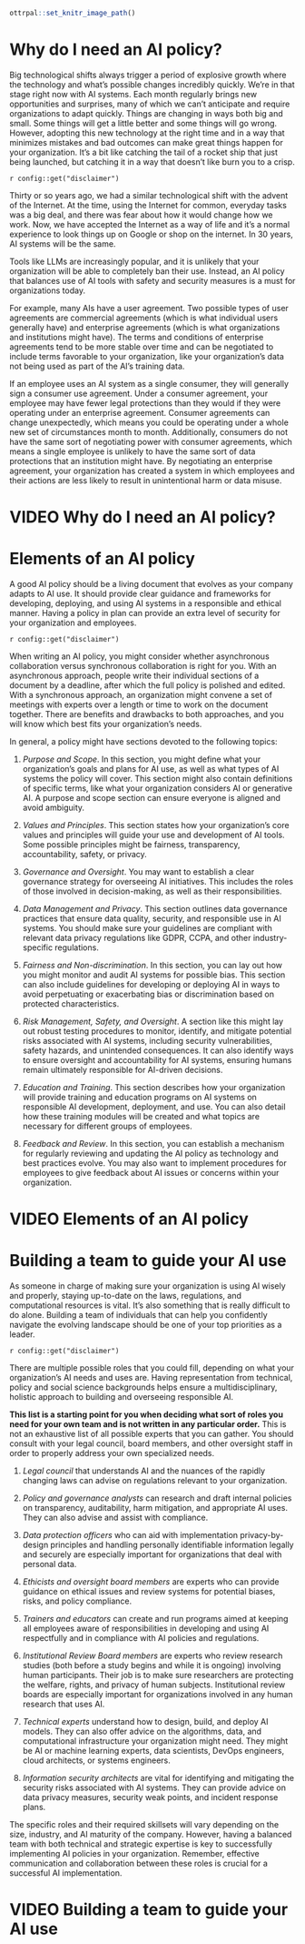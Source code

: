 ```r
ottrpal::set_knitr_image_path()
```
# Why do I need an AI policy?

Big technological shifts always trigger a period of explosive growth where the technology and what's possible changes incredibly quickly. We're in that stage right now with AI systems. Each month regularly brings new opportunities and surprises, many of which we can't anticipate and require organizations to adapt quickly. Things are changing in ways both big and small. Some things will get a little better and some things will go wrong. However, adopting this new technology at the right time and in a way that minimizes mistakes and bad outcomes can make great things happen for your organization. It's a bit like catching the tail of a rocket ship that just being launched, but catching it in a way that doesn't like burn you to a crisp.

<div class = disclaimer>
`r config::get("disclaimer")`
</div>

Thirty or so years ago, we had a similar technological shift with the advent of the Internet. At the time, using the Internet for common, everyday tasks was a big deal, and there was fear about how it would change how we work. Now, we have accepted the Internet as a way of life and it's a normal experience to look things up on Google or shop on the internet. In 30 years, AI systems will be the same.

Tools like LLMs are increasingly popular, and it is unlikely that your organization will be able to completely ban their use. Instead, an AI policy that balances use of AI tools with safety and security measures is a must for organizations today.

For example, many AIs have a user agreement. Two possible types of user agreements are commercial agreements (which is what individual users generally have) and enterprise agreements (which is what organizations and institutions might have). The terms and conditions of enterprise agreements tend to be more stable over time and can be negotiated to include terms favorable to your organization, like your organization's data not being used as part of the AI's training data. 

If an employee uses an AI system as a single consumer, they will generally sign a consumer use agreement. Under a consumer agreement, your employee may have fewer legal protections than they would if they were operating under an enterprise agreement. Consumer agreements can change unexpectedly, which means you could be operating under a whole new set of circumstances month to month. Additionally, consumers do not have the same sort of negotiating power with consumer agreements, which means a single employee is unlikely to have the same sort of data protections that an institution might have. By negotiating an enterprise agreement, your organization has created a system in which employees and their actions are less likely to result in unintentional harm or data misuse.

# VIDEO Why do I need an AI policy?

# Elements of an AI policy

A good AI policy should be a living document that evolves as your company adapts to AI use. It should provide clear guidance and frameworks for developing, deploying, and using AI systems in a responsible and ethical manner. Having a policy in plan can provide an extra level of security for your organization and employees.

<div class = disclaimer>
`r config::get("disclaimer")`
</div>

When writing an AI policy, you might consider whether asynchronous collaboration versus synchronous collaboration is right for you. With an asynchronous approach, people write their individual sections of a document by a deadline, after which the full policy is polished and edited. With a synchronous approach, an organization might convene a set of meetings with experts over a length or time to work on the document together. There are benefits and drawbacks to both approaches, and you will know which best fits your organization's needs.

In general, a policy might have sections devoted to the following topics:

1. _Purpose and Scope_. In this section, you might define what your organization's goals and plans for AI use, as well as what types of AI systems the policy will cover. This section might also contain definitions of specific terms, like what your organization considers AI or generative AI. A purpose and scope section can ensure everyone is aligned and avoid ambiguity.

1. _Values and Principles_. This section states how your organization's core values and principles will guide your use and development of AI tools. Some possible principles might be fairness, transparency, accountability, safety, or privacy.

1. _Governance and Oversight_. You may want to establish a clear governance strategy for overseeing AI initiatives. This includes the roles of those involved in decision-making, as well as their responsibilities.

1. _Data Management and Privacy_. This section outlines data governance practices that ensure data quality, security, and responsible use in AI systems. You should make sure your guidelines are compliant with relevant data privacy regulations like GDPR, CCPA, and other industry-specific regulations.

1. _Fairness and Non-discrimination_. In this section, you can lay out how you might monitor and audit AI systems for possible bias. This section can also include guidelines for developing or deploying AI in ways to avoid perpetuating or exacerbating bias or discrimination based on protected characteristics.

1. _Risk Management, Safety, and Oversight_. A section like this might lay out robust testing procedures to monitor, identify, and mitigate potential risks associated with AI systems, including security vulnerabilities, safety hazards, and unintended consequences. It can also identify ways to ensure oversight and accountability for AI systems, ensuring humans remain ultimately responsible for AI-driven decisions.

1. _Education and Training_. This section describes how your organization will provide training and education programs on AI systems on responsible AI development, deployment, and use. You can also detail how these training modules will be created and what topics are necessary for different groups of employees.

1. _Feedback and Review_. In this section, you can establish a mechanism for regularly reviewing and updating the AI policy as technology and best practices evolve. You may also want to implement procedures for employees to give feedback about AI issues or concerns within your organization.

# VIDEO Elements of an AI policy

# Building a team to guide your AI use

As someone in charge of making sure your organization is using AI wisely and properly, staying up-to-date on the laws, regulations, and computational resources is vital. It's also something that is really difficult to do alone. Building a team of individuals that can help you confidently navigate the evolving landscape should be one of your top priorities as a leader.

<div class = disclaimer>
`r config::get("disclaimer")`
</div>

There are multiple possible roles that you could fill, depending on what your organization's AI needs and uses are. Having representation from technical, policy and social science backgrounds helps ensure a multidisciplinary, holistic approach to building and overseeing responsible AI.

**This list is a starting point for you when deciding what sort of roles you need for your own team and is not written in any particular order.** This is not an exhaustive list of all possible experts that you can gather. You should consult with your legal council, board members, and other oversight staff in order to properly address your own specialized needs.

1. _Legal council_ that understands AI and the nuances of the rapidly changing laws can advise on regulations relevant to your organization. 

1. _Policy and governance analysts_ can research and draft internal policies on transparency, auditability, harm mitigation, and appropriate AI uses. They can also advise and assist with compliance.

1. _Data protection officers_ who can aid with implementation privacy-by-design principles and handling personally identifiable information legally and securely are especially important for organizations that deal with personal data.

1. _Ethicists and oversight board members_ are experts who can provide guidance on ethical issues and review systems for potential biases, risks, and policy compliance.

1. _Trainers and educators_ can create and run programs aimed at keeping all employees aware of responsibilities in developing and using AI respectfully and in compliance with AI policies and regulations.

1. _Institutional Review Board members_ are experts who review research studies (both before a study begins and while it is ongoing) involving human participants. Their job is to make sure researchers are protecting the welfare, rights, and privacy of human subjects. Institutional review boards are especially important for organizations involved in any human research that uses AI.

1. _Technical experts_ understand how to design, build, and deploy AI models. They can also offer advice on the algorithms, data, and computational infrastructure your organization might need.  They might be AI or machine learning experts, data scientists, DevOps engineers, cloud architects, or systems engineers.

1. _Information security architects_ are vital for identifying and mitigating the security risks associated with AI systems. They can provide advice on data privacy measures, security weak points, and incident response plans.

The specific roles and their required skillsets will vary depending on the size, industry, and AI maturity of the company. However, having a balanced team with both technical and strategic expertise is key to successfully implementing AI policies in your organization. Remember, effective communication and collaboration between these roles is crucial for a successful AI implementation.

# VIDEO Building a team to guide your AI use
